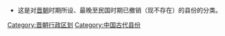 * 这是对[[晋朝|晋朝]]时期所设、最晚至民国时期已撤销（现不存在）的县份的分类。

[[Category:晋朝行政区划|Category:晋朝行政区划]]
[[Category:中国古代县份|Category:中国古代县份]]
